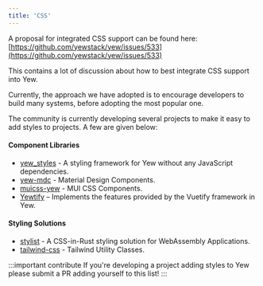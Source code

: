 ```yaml
---
title: 'CSS'
---
```


A proposal for integrated CSS support can be found here:
[https://github.com/yewstack/yew/issues/533](https://github.com/yewstack/yew/issues/533)

This contains a lot of discussion about how to best integrate CSS support into Yew.

Currently, the approach we have adopted is to encourage developers to build many systems, before
adopting the most popular one.

The community is currently developing several projects to make it easy to add styles to
projects. A few are given below:

#### Component Libraries

-   [yew_styles](https://github.com/spielrs/yew_styles) - A styling framework for Yew without any JavaScript dependencies.
-   [yew-mdc](https://github.com/Follpvosten/yew-mdc) - Material Design Components.
-   [muicss-yew](https://github.com/AlephAlpha/muicss-yew) - MUI CSS Components.
-   [Yewtify](https://github.com/yewstack/yewtify) – Implements the features provided by the Vuetify framework in Yew.

#### Styling Solutions

-   [stylist](https://github.com/futursolo/stylist-rs) - A CSS-in-Rust styling solution for WebAssembly Applications.
-   [tailwind-css](https://github.com/thedodd/trunk/tree/master/examples/yew-tailwindcss) - Tailwind Utility Classes.

:::important contribute
If you're developing a project adding styles to Yew please submit a PR adding yourself to this list!
:::
